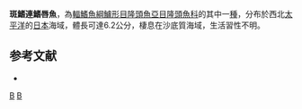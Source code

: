 {{Speciesbox
| taxon = Novaculops sciistius
| binomial_authority = [[Jordan|Jordan]] & [[Thompson|Thompson]], 1910
| status = DD
| status_system = IUCN3.1
| synonyms = *''Xyrichthys sciistius''<br /><small>Jordan & Thompson, 1914</small>
*''Xyrichtys sciistius''<br /><small>Jordan & Thompson, 1914</small>
}}

'''斑鰭連鰭唇魚'''，為[[輻鰭魚綱|輻鰭魚綱]][[鱸形目|鱸形目]][[隆頭魚亞目|隆頭魚亞目]][[隆頭魚科|隆頭魚科]]的其中一[[種|種]]，分布於西北[[太平洋|太平洋]]的[[日本|日本]]海域，體長可達6.2公分，棲息在沙底質海域，生活習性不明。

==参考文献==
*{{FishBase_species|genus=Novaculops|species=sciistius|year=2013|month=7}}

{{鱸形目小作品}}

{{Taxonbar}}
[[Category:_1910年描述的鱼类|B]]
[[Category:連鰭唇魚屬|B]]